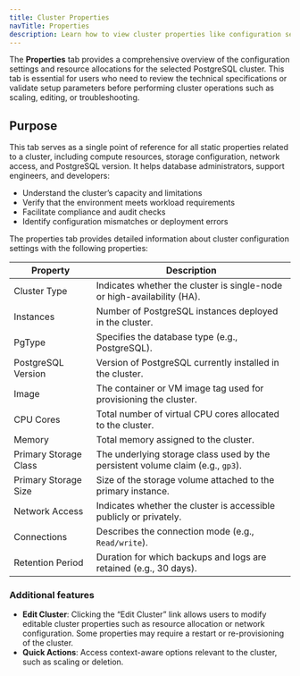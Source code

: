```yaml
---
title: Cluster Properties
navTitle: Properties
description: Learn how to view cluster properties like configuration settings and resource allocations for a PG AI Hybrid Manager cluster.
---
```


The **Properties** tab provides a comprehensive overview of the configuration settings and resource allocations for the selected PostgreSQL cluster. This tab is essential for users who need to review the technical specifications or validate setup parameters before performing cluster operations such as scaling, editing, or troubleshooting.

## Purpose

This tab serves as a single point of reference for all static properties related to a cluster, including compute resources, storage configuration, network access, and PostgreSQL version. It helps database administrators, support engineers, and developers:

- Understand the cluster’s capacity and limitations
- Verify that the environment meets workload requirements
- Facilitate compliance and audit checks
- Identify configuration mismatches or deployment errors

The properties tab provides detailed information about cluster configuration settings with the following properties:

| Property                | Description                                                                     |
|-----------------------|---------------------------------------------------------------------------------|
| Cluster Type          | Indicates whether the cluster is single-node or high-availability (HA).         |
| Instances             | Number of PostgreSQL instances deployed in the cluster.                         |
| PgType                | Specifies the database type (e.g., PostgreSQL).                                 |
| PostgreSQL Version    | Version of PostgreSQL currently installed in the cluster.                       |
| Image                 | The container or VM image tag used for provisioning the cluster.                |
| CPU Cores             | Total number of virtual CPU cores allocated to the cluster.                     |
| Memory                | Total memory assigned to the cluster.                                           |
| Primary Storage Class | The underlying storage class used by the persistent volume claim (e.g., `gp3`). |
| Primary Storage Size  | Size of the storage volume attached to the primary instance.                    |
| Network Access        | Indicates whether the cluster is accessible publicly or privately.              |
| Connections           | Describes the connection mode (e.g., `Read/write`).                             |
| Retention Period      | Duration for which backups and logs are retained (e.g., 30 days).               |

### Additional features

- **Edit Cluster**: Clicking the “Edit Cluster” link allows users to modify editable cluster properties such as resource allocation or network configuration. Some properties may require a restart or re-provisioning of the cluster.
- **Quick Actions**: Access context-aware options relevant to the cluster, such as scaling or deletion.
